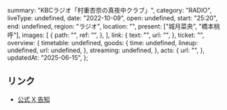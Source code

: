   summary: "KBCラジオ「村重杏奈の真夜中クラブ」",
  category: "RADIO",
  liveType: undefined,
  date: "2022-10-09",
  open: undefined,
  start: "25:20",
  end: undefined,
  region: "ラジオ",
  location: "",
  present: ["城月菜央", "橋本桃呼"],
  images: [
    {
      path: "",
      ref: "",
    },
  ],
  link: {
    text: "",
    url: "",
  },
  ticket: "",
  overview: {
    timetable: undefined,
    goods: {
      time: undefined,
      lineup: undefined,
      url: undefined,
    },
    streaming: undefined,
  },
  acts: {
    url: "",
  },
  updatedAt: "2025-06-15",
};

## リンク

- [公式 X 告知](https://x.com/takanenofficial/status/1579073432255229953)
